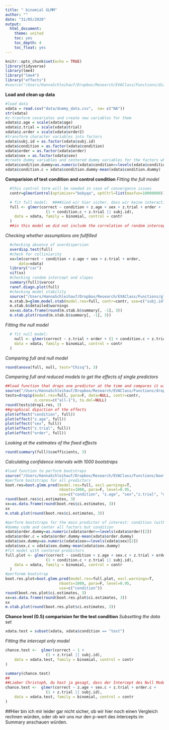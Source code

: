 ```yaml
---
title: " binomial GLMM"
author: ""
date: "31/05/2020"
output: 
  html_document:
    theme: united
    toc: yes
    toc_depth: 4
    toc_float: yes
---
```


```r
knitr::opts_chunk$set(echo = TRUE)
library(tidyverse)
library(lme4)
library("lme4")
library("effects")
#source("/Users/HannaSchleihauf/Dropbox/Research/EVAClass/Functions/diagnostic_fcns.r")
```

**Load and clean up data**
```r
#load data
xdata = read.csv("data/dummy_data.csv",  na= c("NA"))
str(xdata)
#z-tranform covariates and create new variables for them
xdata$z.age = scale(xdata$age)
xdata$z.trial = scale(xdata$trial)
xdata$z.order = scale(xdata$order2)
#transform character variables into factors
xdata$subj.id = as.factor(xdata$subj.id)
xdata$condition = as.factor(xdata$condition)
xdata$order = as.factor(xdata$order)
xdata$sex = as.factor(xdata$sex)
#create dummy variables and centered dummy variables for the factors which are included in random slopes
xdata$condition.dummy=as.numeric(xdata$condition==levels(xdata$condition)[2])
xdata$condition.c = xdata$condition.dummy-mean(xdata$condition.dummy)
```

**Comparision of test condition and control condition**
*Fitting the full model*
```r
  #this control term will be needed in case of convergance issues
  contr=glmerControl(optimizer="bobyqa", optCtrl=list(maxfun=10000000))

  # fit full model:  ####Sind wir hier sicher, dass wir keine interactionen drin haben wollen???
  full <- glmer(correct ~ condition + z.age + sex + z.trial + order + 
                  (1 + condition.c + z.trial || subj.id),
    data = xdata, family = binomial, control = contr
  )
  ##in this model we did not include the correlation of random intercept and random slopes (indicated by ||), because it increases the chance that the model converges. However, with the real data we will first try to fit the model with the correlations and only reduce it in case we have convergance issues or sigular fit messages. 
```

*Checking whether assumptions are fullfilled*
```r
  #checking absence of overdispersion
  overdisp.test(full) 
  #check for colliniarity
  xx=lm(correct ~ condition + z.age + sex + z.trial + order,
      data=xdata)
  library("car")
  vif(xx)
  #checking random intercept and slopes
  summary(full)$varcor
  ranef.diagn.plot(full)
  #checking model stability
  source("/Users/HannaSchleihauf/Dropbox/Research/EVAClass/Functions/glmm_stability.r")
  m.stab.b=glmm.model.stab(model.res=full, contr=contr, use=c("subj.id"))  
  m.stab.b$detailed$warnings
  xx=as.data.frame(round(m.stab.b$summary[, -1], 3))
  m.stab.plot(round(m.stab.b$summary[, -1], 3))
```

*Fitting the null model*
```r
  # fit null model:
    null <- glmer(correct ~ z.trial + order + (1 + condition.c + z.trial || subj.id),
    data = xdata, family = binomial, control = contr
  )
```

*Comparing full and null model*
```r
round(anova(full, null, test="Chisq"), 3)
```

*Comparing full and reduced models to get the effects of single predictors*
```r
##load function that drops one predictor at the time and compares it with the full model
source("/Users/HannaSchleihauf/Dropbox/Research/EVAClass/Functions/drop1_para.r") 
tests=drop1p(model.res=full, para=F, data=NULL, contr=contr, 
             n.cores=c("all-1"), to.del=NULL)
round(tests$drop1.res, 3)
##graphical dipiction of the effects
plot(effect("condition", full))
plot(effect("z.age", full))
plot(effect("sex", full))
plot(effect("z.trial", full))
plot(effect("order", full))
```

*Looking at the estimates of the fixed effects*
```r
round(summary(full)$coefficients, 3)
```

*Calculating confidence intervals with 1000 bootstraps*
```r
#load function to perform bootstraps
source("/Users/HannaSchleihauf/Dropbox/Research/EVAClass/Functions/boot_glmm.r")
#perform bootstraps for all predictors
boot.res=boot.glmm.pred(model.res=full, excl.warnings=T,
                        nboots=1000, para=F, level=0.95, 
                        use=c("condition", "z.age", "sex","z.trial", "order"))
round(boot.res$ci.estimates, 3)
xx=as.data.frame(round(boot.res$ci.estimates, 3))
xx
m.stab.plot(round(boot.res$ci.estimates, 3))

#perform bootstraps for the main predictor of interest: condition (with the other predictors being at their average), this is necessary to plot the effect of condition
#dummy code and center all factors but condition
xdata$order.dummy=as.numeric(xdata$order==levels(xdata$order)[2])
xdata$order.c = xdata$order.dummy-mean(xdata$order.dummy)
xdata$sex.dummy=as.numeric(xdata$sex==levels(xdata$sex)[2])
xdata$sex.c = xdata$sex.dummy-mean(xdata$sex.dummy)
#fit model with centered predictors
full.plot <- glmer(correct ~ condition + z.age + sex.c + z.trial + order.c + 
                  (1 + condition.c + z.trial || subj.id),
    data = xdata, family = binomial, control = contr
  )
#performm bootstrap
boot.res.plot=boot.glmm.pred(model.res=full.plot, excl.warnings=T,
                        nboots=1000, para=F, level=0.95, 
                        use=c("condition"))
round(boot.res.plot$ci.estimates, 3)
xx=as.data.frame(round(boot.res.plot$ci.estimates, 3))
xx
m.stab.plot(round(boot.res.plot$ci.estimates, 3))
```

**Chance level (0.5) comparision for the test condition**
*Subsetting the data set*
```r
xdata.test = subset(xdata, xdata$condition == "test")
```

*Fitting the intercept only model*
```r
chance.test <-  glmer(correct ~ 1 + 
                  (1 + z.trial || subj.id),
    data = xdata.test, family = binomial, control = contr
)

summary(chance.test)
##
##Lieber Christoph, du hast ja gesagt, dass der Intercept des Null Modells die Abweichung von 0.5 bei der mittleren Trial number (6.5) und in der Referenzkategorie von order (control-first) angibt, müssten wir dann nicht alle Prädiktoren gecentered mit ins Modell nehmen, wie folgt: 
chance.test <-  glmer(correct ~ z.age + sex.c + z.trial + order.c + 
                  (1 + z.trial || subj.id),
    data = xdata.test, family = binomial, control = contr
)
```

##Hier bin ich mir leider gar nicht sicher, ob wir hier noch einen Vergleich rechnen würden, oder ob wir uns nur den p-wert des intercepts im Summary anschauen würden. 
